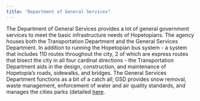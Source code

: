 ```yaml
---
title: "Department of General Services"
---
```


The Department of General Services provides a lot of general government services to meet the basic infrastructure needs of Hopetopians. The agency houses both the Transportation Department and the General Services Department. In addition to running the Hopetopian bus system - a system that includes 110 routes throughout the city, 2 of which are express routes that bisect the city in all four cardinal directions - the Transportation Department aids in the design, construction, and maintenance of Hopetopia's roads, sidewalks, and bridges. The General Services Department functions as a bit of a catch all; GSD provides snow removal, waste management, enforcement of water and air quality standards, and manages the cities parks (detailed [here](econ.qmd#tbl-otherecon).
